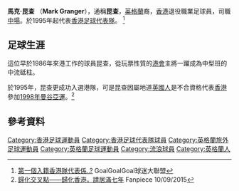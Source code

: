 {{noteta|G1=足球}}{{Football player infobox
| playername = 馬克·昆查 <br> Mark Granger
| image = 
| fullname = Mark Granger
| englishfullname = 
| height = 
| nickname = 
| birth_date  = 
| birth_place =
| currentclub = 已退役
| clubnumber = 
| position = [[中場|中場]]
| youthyears = 
| youthclubs = 
| years1 = 
| clubs1 =
| caps1  = 
| goals1 = 
| nationalyears1 = 1995年
| nationalteam1  = [[File:Flag_of_Hong_Kong_1959.svg|border]] [[香港足球代表隊|香港]]
| nationalcaps1  = 5
| nationalgoals1 = 0
| pcupdate = 
| ntupdate = 
}}

'''馬克·昆查''' （'''Mark Granger'''），通稱'''昆查'''，[[英格蘭|英格蘭]]裔，[[香港|香港]]退役職業足球員，司職[[中場|中場]]。於1995年起代表[[香港足球代表隊|香港足球代表隊]]。 <ref>[http://www.goalgoalgoal.com/archiver/tid-287895.html 第一個入籍香港隊代表係..?] {{Wayback|url=http://www.goalgoalgoal.com/archiver/tid-287895.html |date=20170112160205 }} GoalGoalGoal球迷大聯盟</ref>  

==足球生涯==

這位早於1986年來港工作的球員昆查，從玩票性質的[[香港足球會|港會]]主將一躍成為中型班的中流砥柱。

於1995年，昆查更成功入選港隊，可是昆查因屬地道[[英國人|英國人]]是不合資格代表[[香港足球代表隊|香港]]參加[[1998年亞洲運動會|1998年曼谷亞運]]。<ref>[http://football.fanpiece.com/trashtalking-soccer/%E6%AD%B8%E5%8C%96%E4%BA%A4%E5%8F%89%E9%BB%9E-%E6%AD%B8%E5%8C%96%E9%A6%99%E6%B8%AF-%E8%AB%8B%E5%B1%85%E6%BB%BF%E4%B8%83%E5%B9%B4-c1170630.html 歸化交叉點——歸化香港，請居滿七年] {{Wayback|url=http://football.fanpiece.com/trashtalking-soccer/%E6%AD%B8%E5%8C%96%E4%BA%A4%E5%8F%89%E9%BB%9E-%E6%AD%B8%E5%8C%96%E9%A6%99%E6%B8%AF-%E8%AB%8B%E5%B1%85%E6%BB%BF%E4%B8%83%E5%B9%B4-c1170630.html |date=20170112160653 }} Fanpiece 10/09/2015</ref>

==參考資料==
{{reflist}}

{{DEFAULTSORT:Mark Granger}} 
[[Category:香港足球運動員|Category:香港足球運動員]]
[[Category:香港足球代表隊球員|Category:香港足球代表隊球員]]
[[Category:英格蘭旅外足球運動員|Category:英格蘭旅外足球運動員]]
[[Category:英格蘭足球運動員|Category:英格蘭足球運動員]]
[[Category:流浪球員|Category:流浪球員]]
[[Category:英格蘭人|Category:英格蘭人]]